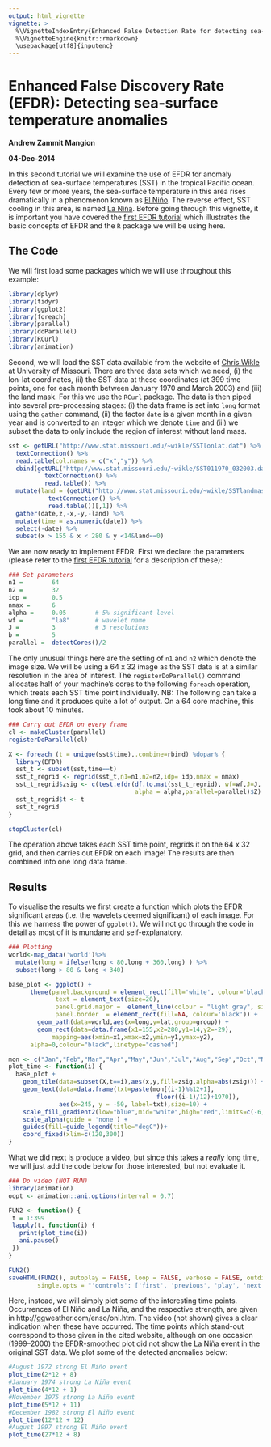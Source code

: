 ```yaml
---
output: html_vignette
vignette: >
  %\VignetteIndexEntry{Enhanced False Detection Rate for detecting sea-surface temperature anomalies}
  %\VignetteEngine{knitr::rmarkdown}
  \usepackage[utf8]{inputenc}
---
```


Enhanced False Discovery Rate (EFDR): Detecting sea-surface temperature anomalies
===================
**Andrew Zammit Mangion**

**04-Dec-2014**

In this second tutorial we will examine the use of EFDR for anomaly detection of sea-surface temperatures (SST) in the tropical Pacific ocean. Every few or more years, the sea-surface temperature in this area rises dramatically in a phenomenon known as [El Niño](http://en.wikipedia.org/wiki/El_Ni%C3%B1o). The reverse effect, SST cooling in this area, is named [La Niña](http://en.wikipedia.org/wiki/La_Ni%C3%B1a).  Before going through this vignette, it is important you have covered the [first EFDR tutorial](http://htmlpreview.github.io/?https://github.com/andrewzm/EFDR/blob/master/vignettes/EFDR.html) which illustrates the basic concepts of EFDR and the `R` package we will be using here.

## The Code


We will first load some packages which we will use throughout this example:

```r
library(dplyr)
library(tidyr)
library(ggplot2)
library(foreach)
library(parallel)
library(doParallel)
library(RCurl)
library(animation)
```

Second, we will load the SST data available from the website of [Chris Wikle](http://www.stat.missouri.edu/~wikle/datasets.html) at University of Missouri. There are three data sets which we need, (i) the lon-lat coordinates, (ii) the SST data at these coordinates (at 399 time points, one for each month between January 1970 and March 2003) and (iii) the land mask. For this we use the `RCurl` package. The data is then piped into several pre-processing stages: (i) the data frame is set into `long` format using the `gather` command, (ii) the factor `date` is a given month in a given year and is converted to an integer which we denote `time` and (iii) we subset the data to only include the region of interest without land mass.

```r
sst <- getURL("http://www.stat.missouri.edu/~wikle/SSTlonlat.dat") %>%
  textConnection() %>%
  read.table(col.names = c("x","y")) %>%
  cbind(getURL("http://www.stat.missouri.edu/~wikle/SST011970_032003.dat") %>%
          textConnection() %>%
          read.table()) %>%
  mutate(land = (getURL("http://www.stat.missouri.edu/~wikle/SSTlandmask.dat") %>%
           textConnection() %>%
           read.table())[,1]) %>% 
  gather(date,z,-x,-y,-land) %>%
  mutate(time = as.numeric(date)) %>%
  select(-date) %>%
  subset(x > 155 & x < 280 & y <14&land==0)
```

We are now ready to implement EFDR. First we declare the parameters (please refer to the [first EFDR tutorial](http://htmlpreview.github.io/?https://github.com/andrewzm/EFDR/blob/master/vignettes/EFDR.html) for a description of these):

```r
### Set parameters
n1 =        64
n2 =        32
idp =       0.5
nmax =      6
alpha =     0.05        # 5% significant level
wf =        "la8"       # wavelet name
J =         3           # 3 resolutions
b =         5     
parallel =  detectCores()/2
```

The only unusual things here are the setting of `n1` and `n2` which denote the image size. We will be using a 64 x 32 image as the SST data is at a similar resolution in the area of interest. The `registerDoParallel()` command allocates half of your machine's cores to the following `foreach` operation, which treats each SST time point individually. NB: The following can take a long time and it produces quite a lot of output. On a 64 core machine, this took about 10 minutes.

```r
### Carry out EFDR on every frame
cl <- makeCluster(parallel)
registerDoParallel(cl)

X <- foreach (t = unique(sst$time),.combine=rbind) %dopar% {
  library(EFDR)
  sst_t <- subset(sst,time==t)
  sst_t_regrid <- regrid(sst_t,n1=n1,n2=n2,idp= idp,nmax = nmax)
  sst_t_regrid$zsig <- c(test.efdr(df.to.mat(sst_t_regrid), wf=wf,J=J, 
                                   alpha = alpha,parallel=parallel)$Z)
  sst_t_regrid$t <- t
  sst_t_regrid
}

stopCluster(cl)
```

The operation above takes each SST time point, regrids it on the 64 x 32 grid, and then carries out EFDR on each image! The results are then combined into one long data frame. 

## Results

To visualise the results we first create a function which plots the EFDR significant areas (i.e. the wavelets deemed significant) of each image. For this we harness the power of `ggplot()`. We will not go through the code in detail as most of it is mundane and self-explanatory.

```r
### Plotting
world<-map_data('world')%>%
  mutate(long = ifelse(long < 80,long + 360,long) ) %>%
  subset(long > 80 & long < 340)

base_plot <- ggplot() + 
	  theme(panel.background = element_rect(fill='white', colour='black'),
             text = element_text(size=20),
             panel.grid.major =  element_line(colour = "light gray", size = 0.05),
             panel.border  = element_rect(fill=NA, colour='black')) + 
		geom_path(data=world,aes(x=long,y=lat,group=group)) +
		geom_rect(data=data.frame(x1=155,x2=280,y1=14,y2=-29),
			mapping=aes(xmin=x1,xmax=x2,ymin=y1,ymax=y2),
      alpha=0,colour="black",linetype="dashed")

mon <- c("Jan","Feb","Mar","Apr","May","Jun","Jul","Aug","Sep","Oct","Nov","Dec")
plot_time <- function(i) {
  base_plot + 
    geom_tile(data=subset(X,t==i),aes(x,y,fill=zsig,alpha=abs(zsig))) + 
    geom_text(data=data.frame(txt=paste(mon[(i-1)%%12+1],
                                         floor((i-1)/12)+1970)),
              aes(x=245, y = -50, label=txt),size=10) +
    scale_fill_gradient2(low="blue",mid="white",high="red",limits=c(-6,6)) +
    scale_alpha(guide = 'none') +
    guides(fill=guide_legend(title="degC"))+
    coord_fixed(xlim=c(120,300))   
}
```

What we did next is produce a video, but since this takes a *really* long time, we will just add the code below for those interested, but not evaluate it.

```r
### Do video (NOT RUN)
library(animation)
oopt <- animation::ani.options(interval = 0.7)

FUN2 <- function() {
 t = 1:399
 lapply(t, function(i) {
   print(plot_time(i))
   ani.pause()
 })
}

FUN2()
saveHTML(FUN2(), autoplay = FALSE, loop = FALSE, verbose = FALSE, outdir = ".",
        single.opts = "'controls': ['first', 'previous', 'play', 'next', 'last', 'loop', 'speed'], 'delayMin': 0")
```

Here, instead, we will simply plot some of the interesting time points. Occurrences of El Niño and La Niña, and the respective strength, are given in http://ggweather.com/enso/oni.htm. The video (not shown) gives a clear indication when these have occurred. The time points which stand-out correspond to those given in the cited website, although on one occasion (1999--2000) the EFDR-smoothed plot did not show the La Niña event in the original SST data. We plot some of the detected anomalies below:

```r
#August 1972 strong El Niño event
plot_time(2*12 + 8)
#January 1974 strong La Niña event
plot_time(4*12 + 1)
#November 1975 strong La Niña event
plot_time(5*12 + 11)
#December 1982 strong El Niño event
plot_time(12*12 + 12)
#August 1997 strong El Niño event
plot_time(27*12 + 8)
```
